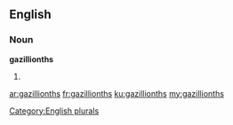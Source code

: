 ==English==

===Noun===
'''gazillionths'''

# {{plural of|[[gazillionth]]}}

[[Category:English plurals]]

[[ar:gazillionths]]
[[fr:gazillionths]]
[[ku:gazillionths]]
[[my:gazillionths]]